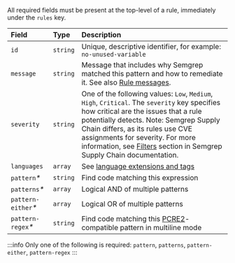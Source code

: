 All required fields must be present at the top-level of a rule, immediately under the `rules` key.

|     Field     |   Type   | Description |
| :------------ | :------- | :---------- |
| `id`          | `string` | Unique, descriptive identifier, for example: `no-unused-variable`        |
| `message`     | `string` | Message that includes why Semgrep matched this pattern and how to remediate it. See also [Rule messages](/contributing/contributing-to-semgrep-rules-repository/#rule-messages). |
| `severity`    | `string` | One of the following values: `Low`, `Medium`, `High`, `Critical`. The `severity` key specifies how critical are the issues that a rule potentially detects. Note: Semgrep Supply Chain differs, as its rules use CVE assignments for severity. For more information, see [Filters](/semgrep-supply-chain/triage-and-remediation/#filters) section in Semgrep Supply Chain documentation. |
| `languages`   | `array`  | See [language extensions and tags](/writing-rules/rule-syntax/#language-extensions-and-languages-key-values) |
| `pattern`_\*_     | `string` | Find code matching this expression |
| `patterns`_\*_   | `array`  | Logical AND of multiple patterns |
| `pattern-either`_\*_ | `array`  | Logical OR of multiple patterns |
| `pattern-regex`_\*_   | `string` | Find code matching this [PCRE2](https://www.pcre.org/current/doc/html/pcre2pattern.html)-compatible pattern in multiline mode |

:::info
Only one of the following is required: `pattern`, `patterns`, `pattern-either`, `pattern-regex`
:::
